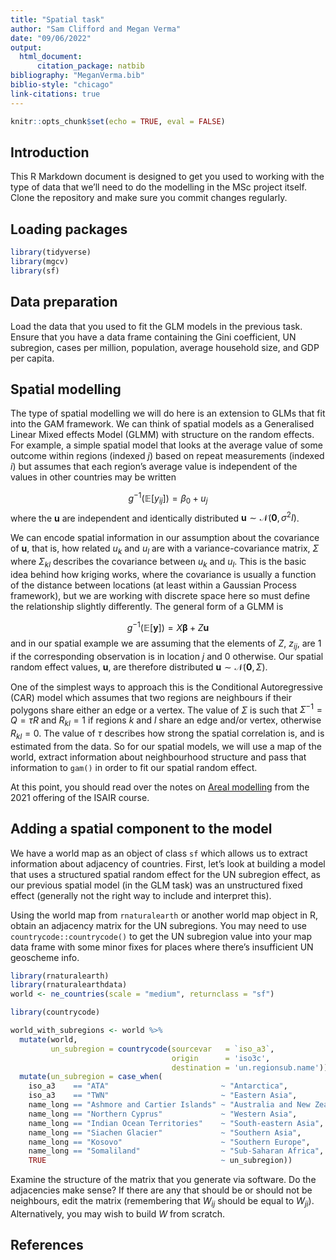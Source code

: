 ```yaml
---
title: "Spatial task"
author: "Sam Clifford and Megan Verma"
date: "09/06/2022"
output: 
  html_document:
      citation_package: natbib
bibliography: "MeganVerma.bib"
biblio-style: "chicago"
link-citations: true
---
```


``` r
knitr::opts_chunk$set(echo = TRUE, eval = FALSE)
```

## Introduction

This R Markdown document is designed to get you used to working with the type of data that we'll need to do the modelling in the MSc project itself. Clone the repository and make sure you commit changes regularly.

## Loading packages

``` r
library(tidyverse)
library(mgcv)
library(sf)
```

## Data preparation

Load the data that you used to fit the GLM models in the previous task. Ensure that you have a data frame containing the Gini coefficient, UN subregion, cases per million, population, average household size, and GDP per capita.

## Spatial modelling

The type of spatial modelling we will do here is an extension to GLMs that fit into the GAM framework. We can think of spatial models as a Generalised Linear Mixed effects Model (GLMM) with structure on the random effects. For example, a simple spatial model that looks at the average value of some outcome within regions (indexed $j$) based on repeat measurements (indexed $i$) but assumes that each region's average value is independent of the values in other countries may be written

$$
g^{-1}\left(\mathbb{E}\left[y_{ij}\right]\right) = \beta_0 + u_j
$$
where the $\boldsymbol{u}$ are independent and identically distributed $\boldsymbol{u} \sim \mathcal{N}\left( \boldsymbol{0}, \sigma^2 I \right)$.

We can encode spatial information in our assumption about the covariance of $\boldsymbol{u}$, that is, how related $u_k$ and $u_l$ are with a variance-covariance matrix, $\Sigma$ where $\Sigma_{kl}$ describes the covariance between $u_k$ and $u_l$. This is the basic idea behind how kriging works, where the covariance is usually a function of the distance between locations (at least within a Gaussian Process framework), but we are working with discrete space here so must define the relationship slightly differently. The general form of a GLMM is 

$$
g^{-1}\left(\mathbb{E}\left[\boldsymbol{y}\right]\right) = X \boldsymbol{\beta} + Z \boldsymbol{u}
$$
and in our spatial example we are assuming that the elements of $Z$, $z_{ij}$, are 1 if the corresponding observation is in location $j$ and 0 otherwise. Our spatial random effect values, $\boldsymbol{u}$, are therefore distributed $\boldsymbol{u} \sim \mathcal{N}\left( \boldsymbol{0}, \Sigma\right)$.

One of the simplest ways to approach this is the Conditional Autoregressive (CAR) model which assumes that two regions are neighbours if their polygons share either an edge or a vertex. The value of $\Sigma$ is such that $\Sigma^{-1} = Q = \tau R$ and $R_{kl} = 1$ if regions $k$ and $l$ share an edge and/or vertex, otherwise $R_{kl} = 0$. The value of $\tau$ describes how strong the spatial correlation is, and is estimated from the data. So for our spatial models, we will use a map of the world, extract information about neighbourhood structure and pass that information to `gam()` in order to fit our spatial random effect.

At this point, you should read over the notes on [Areal modelling](https://isair2021.netlify.app/04_models/models/) from the 2021 offering of the ISAIR course.

## Adding a spatial component to the model

We have a world map as an object of class `sf` which allows us to extract information about adjacency of countries. First, let's look at building a model that uses a structured spatial random effect for the UN subregion effect, as our previous spatial model (in the GLM task) was an unstructured fixed effect (generally not the right way to include and interpret this).

Using the world map from `rnaturalearth` or another world map object in R, obtain an adjacency matrix for the UN subregions. You may need to use `countrycode::countrycode()` to get the UN subregion value into your map data frame with some minor fixes for places where there's insufficient UN geoscheme info.

``` r
library(rnaturalearth)
library(rnaturalearthdata)
world <- ne_countries(scale = "medium", returnclass = "sf")

```

``` r
library(countrycode)

world_with_subregions <- world %>%
  mutate(world, 
         un_subregion = countrycode(sourcevar   = `iso_a3`, 
                                    origin      = 'iso3c',
                                    destination = 'un.regionsub.name')) %>%
  mutate(un_subregion = case_when(
    iso_a3    == "ATA"                         ~ "Antarctica",
    iso_a3    == "TWN"                         ~ "Eastern Asia",
    name_long == "Ashmore and Cartier Islands" ~ "Australia and New Zealand",
    name_long == "Northern Cyprus"             ~ "Western Asia",
    name_long == "Indian Ocean Territories"    ~ "South-eastern Asia",
    name_long == "Siachen Glacier"             ~ "Southern Asia",
    name_long == "Kosovo"                      ~ "Southern Europe",
    name_long == "Somaliland"                  ~ "Sub-Saharan Africa",
    TRUE                                       ~ un_subregion))
```

Examine the structure of the matrix that you generate via software. Do the adjacencies make sense? If there are any that should be or should not be neighbours, edit the matrix (remembering that $W_{ij}$ should be equal to $W_{ji}$). Alternatively, you may wish to build $W$ from scratch.




## References


